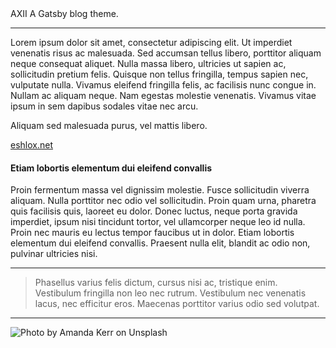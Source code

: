 
<Seo />
<Grid container direction="column" justify="center" alignItems="center">
  <Grid item xs={12}>
    <Typography variant="h1" component="h1" align="center" gutterBottom>
      AXII
    </Typography>
  </Grid>
  <Grid item xs={12}>
    <Avatar />
  </Grid>
  <Grid item xs={12}>
    <Typography variant="h2" component="h2" align="center" gutterBottom>
      A Gatsby blog theme.
    </Typography>
  </Grid>
</Grid>

---

Lorem ipsum dolor sit amet, consectetur adipiscing elit. Ut imperdiet venenatis risus ac malesuada. Sed accumsan tellus libero, porttitor aliquam neque consequat aliquet. Nulla massa libero, ultricies ut sapien ac, sollicitudin pretium felis. Quisque non tellus fringilla, tempus sapien nec, vulputate nulla. Vivamus eleifend fringilla felis, ac facilisis nunc congue in. Nullam ac aliquam neque. Nam egestas molestie venenatis. Vivamus vitae ipsum in sem dapibus sodales vitae nec arcu.

Aliquam sed malesuada purus, vel mattis libero.

[eshlox.net](https://eshlox.net)

#### <NewReleasesIcon /> Etiam lobortis elementum dui eleifend convallis

Proin fermentum massa vel dignissim molestie. Fusce sollicitudin viverra aliquam. Nulla porttitor nec odio vel sollicitudin. Proin quam urna, pharetra quis facilisis quis, laoreet eu dolor. Donec luctus, neque porta gravida imperdiet, ipsum nisi tincidunt tortor, vel ullamcorper neque leo id nulla. Proin nec mauris eu lectus tempor faucibus ut in dolor. Etiam lobortis elementum dui eleifend convallis. Praesent nulla elit, blandit ac odio non, pulvinar ultricies nisi.

---

> Phasellus varius felis dictum, cursus nisi ac, tristique enim. Vestibulum fringilla non leo nec rutrum. Vestibulum nec venenatis lacus, nec efficitur eros. Maecenas porttitor varius odio sed volutpat.

---

![Photo by Amanda Kerr on Unsplash](./images/amanda-kerr-jpMyAqHat7g-unsplash.jpg "Photo by Amanda Kerr on Unsplash")
